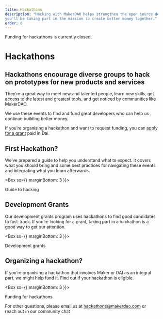 ```yaml
---
title: Hackathons
description: "Hacking with MakerDAO helps strengthen the open source developer community behind Dai and, by adding new functionality, 
you'll be taking part in the mission to create better money together."
order: 0
---
```


<StatusBanner sticky warning>

Funding for hackathons is currently closed.

</StatusBanner>

# Hackathons

## Hackathons encourage diverse groups to hack on prototypes for new products and services

They're a great way to meet new and talented people, learn new skills, get access to the latest and greatest tools, and get noticed by communities like MakerDAO. 

We use these events to find and fund great developers who can help us continue building better money.

<Callout secondary icon="question">

If you’re organising a hackathon and want to request funding, you can [apply for a grant](/funding/hackathon-funding.md) paid in Dai.

</Callout>

## First Hackathon?

We’ve prepared a guide to help you understand what to expect. It covers what you should bring and some best practices
for navigating these events and integrating what you learn afterwards.

<Box sx={{ marginBottom: 3 }}>

<Link to="/work_with_us/hackathons/guide-to-hacking">Guide to hacking</Link>

</Box>

## Development Grants

Our development grants program uses hackathons to find good candidates to fast-track. If you’re looking for a grant, taking part in a hackathon
is a good way to get our attention.

<Box sx={{ marginBottom: 3 }}>

<Link to="/funding/development-grants/">Development grants</Link>

</Box>

<Tout alt image>

<Box>

## Organizing a hackathon?

If you’re organising a hackathon that involves Maker or DAI as an integral part, we might help fund it. Find out if your hackathon is eligible.

<Box sx={{ marginBottom: 3 }}>

<Link to="/funding/hackathon-funding">Funding for hackathons</Link>

</Box>

For other questions, please email us at hackathons@makerdao.com or
reach out in our <Link to="https://chat.makerdao.com/channel/community-development" icon="rocketchat">community chat</Link>

</Box>

</Tout>
